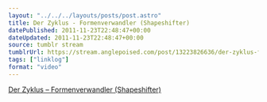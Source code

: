 ```yaml
---
layout: "../../../layouts/posts/post.astro"
title: Der Zyklus - Formenverwandler (Shapeshifter)
datePublished: 2011-11-23T22:48:47+00:00
dateUpdated: 2011-11-23T22:48:47+00:00
source: tumblr stream
tumblrUrl: https://stream.anglepoised.com/post/13223826636/der-zyklus-formenverwandler-shapeshifter
tags: ["linklog"]
format: "video"
---
```



<YouTube id="https://www.youtube.com/watch?v=kBKRYBwguqk" />

[Der Zyklus &#8211; Formenverwandler (Shapeshifter)][1]

[1]: https://www.youtube.com/watch?v=kBKRYBwguqk
